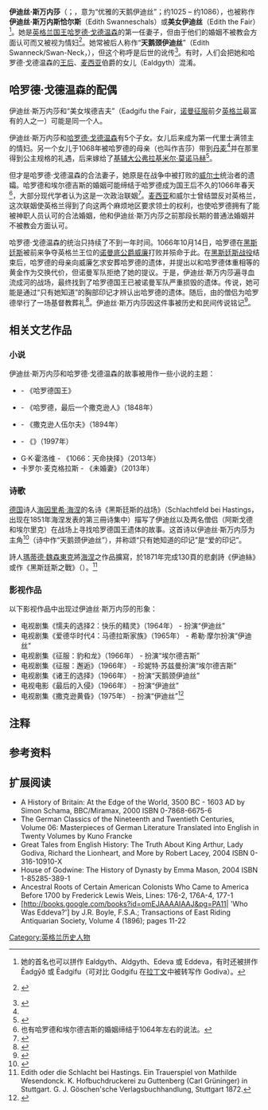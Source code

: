 {{Infobox person
| name                 =伊迪丝·斯万内莎<br>Edith Swannesha<br>Ealdgȳð Swann hnesce
|native name    = 
| caption              =伊迪丝·斯万内莎发现[[哈罗德·戈德温森|哈罗德·戈德温森]]的遗体
| image                =Edith discovering the body of Harold.jpg
| imgw                 = 170px
| spouse               = [[哈罗德·戈德温森|哈罗德·戈德温森]]
| children             = 戈德温<br />埃德蒙<br />马格努斯<br />{{link-en|贡希尔德|Gunhild of Wessex}}<br />{{link-en|吉莎|Gytha of Wessex}}
| father               =
| mother               =
| birth_date        = 约1025年
| birth_place       =
| death_date        = 约1086年
| death_place       =
| place of burial      =
| religion             = [[迦克墩基督教|迦克墩基督教]]
|}}

'''伊迪丝·斯万内莎'''（{{lang-en|Edith Swannesha}}；{{lang-ang|Ealdgȳð Swann hnesce}}，意为“优雅的天鹅伊迪丝”；约1025 – 约1086），也被称作'''伊迪丝·斯万内斯恰尔斯'''（Edith Swanneschals）或'''美女伊迪丝'''（Edith the Fair）<ref group=note>她的首名也可以拼作 Ealdgyth、Aldgyth、Edeva 或 Eddeva，有时还被拼作 Ēadgȳð 或 Ēadgifu（可对比 Godgifu 在[[拉丁文|拉丁文]]中被转写作 Godiva）。</ref>。她是[[英格兰君主列表|英格兰国王]][[哈罗德·戈德温森|哈罗德·戈德温森]]的第一任妻子，但由于他们的婚姻不被教会方面认可而又被视为情妇<ref name=DNB>{{cite encyclopedia
 |first        = Ann
 |last         = Williams
 |publisher    = Oxford University Press
 |encyclopedia = Oxford Dictionary of National Biography
 |title        = Eadgifu [Eddeua] the Fair [the Rich] (fl. 1066), magnate
 |year         = 2004
 |url          = http://www.oxforddnb.com/view/article/52349/?back=,12360
 |accessdate   = 19 March 2014
 |doi          = 10.1093/ref:odnb/52349
 |archive-url  = https://web.archive.org/web/20150924160038/http://www.oxforddnb.com/view/article/52349/?back=,12360
 |archive-date = 2015-09-24
 |dead-url     = yes
}} {{ODNBsub}}</ref>。她常被后人称作“'''天鹅颈伊迪丝'''”（Edith Swanneck/Swan-Neck，{{lang|ang|Ealdgȳð Swann hnecca}}），但这个称呼是后世的讹传<ref>{{cite book
|last=Ardagh|first=Philip|title=Philip Ardagh's Book of Kings, Queens, Emperors and Rotten Wart-Nosed Commoners
|url= http://books.google.com/books?id=KidmME9ZLksC&pg=PT104&lpg=PT104&dq=edith+swann+hnecca&source=bl&ots=jHHdFATG0I&sig=ZwxkTRDhZHhYtLq78atuAEoumyk&hl=en&sa=X&ei=6ycPUOqAD4OI6AGuuYHQCw&ved=0CDMQ6AEwAA#v=onepage&q=edith%20swann%20hnecca&f=false
}}</ref>。有时，人们会把她和哈罗德·戈德温森的[[英格兰君主配偶列表|王后]]、[[麦西亚|麦西亚]]伯爵{{link-en|埃尔夫加|Ælfgar, Earl of Mercia}}的女儿{{link-en|埃尔德吉斯|Ealdgyth, daughter of Earl Ælfgar}}（Ealdgyth）混淆。

==哈罗德·戈德温森的配偶==
伊迪丝·斯万内莎和“美女埃德吉夫”（Eadgifu the Fair，[[诺曼征服|诺曼征服]]前夕[[英格兰|英格兰]]最富有的人之一）可能是同一个人。

伊迪丝·斯万内莎和[[哈罗德·戈德温森|哈罗德·戈德温森]]有5个子女。女儿{{link-en|贡希尔德|Gunhild of Wessex}}后来成为第一代里士满领主{{link-en|红毛鲁夫斯|Alan Rufus}}的情妇。另一个女儿{{link-en|吉莎|Gytha of Wessex}}于1068年被哈罗德的母亲（也叫作吉莎）带到[[丹麦|丹麦]]<ref name=DNB/>并在那里得到公主规格的礼遇，后来嫁给了[[基辅大公|基辅大公]][[弗拉基米尔·莫诺马赫|弗拉基米尔·莫诺马赫]]<ref>{{cite book|last=Poole|first=Russell Gilbert|title=Old English Wisdom Poetry|year=1998|publisher=D.S.Brewer|isbn=978-0859915304|page=238|url=http://books.google.com/books?id=7rmuB9adUC8C&pg=PA238&lpg=PA238&dq=Gytha++Vladimir+Monomakh.&source=bl&ots=kIp8245yzK&sig=uhS8cQ3vmiXuGNWpuwqetWiAFMc&hl=en&sa=X&ei=zi0PUL4B8uvRAeKNgYgB&ved=0CD8Q6AEwAw#v=onepage&q=Gytha%20%20Vladimir%20Monomakh.&f=false|access-date=2014-12-20|archive-date=2016-04-27|archive-url=https://web.archive.org/web/20160427090109/https://books.google.com/books?id=7rmuB9adUC8C&pg=PA238&lpg=PA238&dq=Gytha++Vladimir+Monomakh.&source=bl&ots=kIp8245yzK&sig=uhS8cQ3vmiXuGNWpuwqetWiAFMc&hl=en&sa=X&ei=zi0PUL4B8uvRAeKNgYgB&ved=0CD8Q6AEwAw#v=onepage&q=Gytha%20%20Vladimir%20Monomakh.&f=false}}</ref>。

但{{link-en|麦西亚的埃尔德吉斯|Ealdgyth, daughter of Earl Ælfgar}}才是哈罗德·戈德温森的合法妻子，她原是在战争中被打败的[[威尔士|威尔士]]统治者{{link-en|格鲁夫菲德·埃普·利维林|Gruffydd ap Llywelyn}}的遗孀。哈罗德和埃尔德吉斯的婚姻可能缔结于哈罗德成为国王后不久的1066年春天<ref group=note>也有哈罗德和埃尔德吉斯的婚姻缔结于1064年左右的说法。</ref>，大部分现代学者认为这是一次政治联姻<ref>{{cite book
|last=Jones
|first=Kaye
|title=1066: History in an Hour
|year=2011
|url=http://books.google.com/books?id=3BHyO6eL3zUC&pg=PA32&dq=Ealdgyth+1066+hour&hl=en&sa=X&ei=Go9qT6ngH8Ph0QGc4ejUBg&ved=0CDcQ6AEwAQ#v=onepage&q&f=false
|page=32
|access-date=2014-12-20
|archive-date=2014-02-25
|archive-url=https://web.archive.org/web/20140225233954/http://books.google.com/books?id=3BHyO6eL3zUC&pg=PA32&dq=Ealdgyth+1066+hour&hl=en&sa=X&ei=Go9qT6ngH8Ph0QGc4ejUBg&ved=0CDcQ6AEwAQ#v=onepage&q&f=false
}}</ref>。[[麦西亚|麦西亚]]和威尔士曾结盟反对英格兰，这次联姻使英格兰得到了向这两个麻烦地区要求领土的权利，也使哈罗德拥有了能被神职人员认可的合法婚姻，他和伊迪丝·斯万内莎之前那段长期的普通法婚姻并不被教会方面认可。

哈罗德·戈德温森的统治只持续了不到一年时间。1066年10月14日，哈罗德在[[黑斯廷斯|黑斯廷斯]]被前来争夺英格兰王位的[[诺曼底公爵|诺曼底公爵]][[威廉一世_(英格兰)|威廉]]打败并殒命于此。在[[黑斯廷斯战役|黑斯廷斯战役]]结束后，哈罗德的母亲{{link-en|吉莎|Gytha Thorkelsdóttir}}向威廉乞求安葬哈罗德的遗体，并提出以和哈罗德体重相等的黄金作为交换代价，但诺曼军队拒绝了她的提议。于是，伊迪丝·斯万内莎遍寻血流成河的战场，最终找到了哈罗德国王已被诺曼军队严重损毁的遗体。传说，她可能是通过“只有她知道”的胸部印记才辨认出哈罗德的遗体。随后，由{{link-en|沃尔瑟姆修道院|Waltham Abbey Church}}的僧侣为哈罗德举行了一场基督教葬礼<ref>{{cite book|last=Mason|first=Emma|title=The House of Godwine: The History of a Dynasty|year=2004|page=178|url=http://books.google.com/books?id=IPhC5mlZQb4C&pg=PA178&lpg=PA178&dq=edith+fair+swanneck&source=bl&ots=7rPKpv8PEv&sig=ULNbK0hpKiLwxr8kBfnd0K24ofQ&hl=en&sa=X&ei=ZCQPUO_mCcjY6gH-1IDYCg&ved=0CDMQ6AEwAA#v=onepage&q=edith%20fair%20swanneck&f=false|access-date=2014-12-20|archive-date=2014-02-25|archive-url=https://web.archive.org/web/20140225064300/http://books.google.com/books?id=IPhC5mlZQb4C&pg=PA178&lpg=PA178&dq=edith+fair+swanneck&source=bl&ots=7rPKpv8PEv&sig=ULNbK0hpKiLwxr8kBfnd0K24ofQ&hl=en&sa=X&ei=ZCQPUO_mCcjY6gH-1IDYCg&ved=0CDMQ6AEwAA#v=onepage&q=edith%20fair%20swanneck&f=false}}</ref>。伊迪丝·斯万内莎因这件事被历史和民间传说铭记<ref>{{cite book
|last=Jones
|first=Kaye
|title=1066: History in an Hour
|year=2011
|url=http://books.google.com/books?id=3BHyO6eL3zUC&pg=PA32&dq=Ealdgyth+1066+hour&hl=en&sa=X&ei=Go9qT6ngH8Ph0QGc4ejUBg&ved=0CDcQ6AEwAQ#v=onepage&q&f=false
|page=33
|access-date=2014-12-20
|archive-date=2014-02-25
|archive-url=https://web.archive.org/web/20140225233954/http://books.google.com/books?id=3BHyO6eL3zUC&pg=PA32&dq=Ealdgyth+1066+hour&hl=en&sa=X&ei=Go9qT6ngH8Ph0QGc4ejUBg&ved=0CDcQ6AEwAQ#v=onepage&q&f=false
}}</ref>。

==相关文艺作品==

===小说===
伊迪丝·斯万内莎和哈罗德·戈德温森的故事被用作一些小说的主题：
*{{link-en|海伦·霍里克|Helen Hollick}} - 《哈罗德国王》
*{{link-en|爱德华·鲍沃尔-利顿|Edward Bulwer-Lytton}} - 《哈罗德，最后一个撒克逊人》（1848年）
*{{link-en|G·A·亨提|G. A. Henty}} - 《撒克逊人伍尔夫》（1894年）
*{{link-en|朱利安·拉斯本|Julian Rathbone}} - 《{{link-en|最后的英格兰国王|The Last English King}}》（1997年）
*G·K·霍洛维 - 《1066：天命抉择》（2013年）
*卡罗尔·麦克格拉斯 - 《未婚妻》（2013年）

===诗歌===
[[德国|德国]]诗人[[海因里希·海涅|海因里希·海涅]]的名诗《黑斯廷斯的战场》（Schlachtfeld bei Hastings，出现在1851年海涅发表的第三冊诗集{{link-de|羅曼冊|Romanzero}}中）描写了伊迪丝以及两名僧侣（阿斯戈德和埃尔里克）在战场上寻找哈罗德国王遗体的故事。这首诗以伊迪丝·斯万内莎为主角<ref>{{cite web |URL=http://gutenberg.spiegel.de/buch/romanzero-379/7 |title=Schlachtfeld bei Hastings |website=Projekt Gutenberg-DE |accessdate=27 October 2014 |archive-date=2019-10-03 |archive-url=https://web.archive.org/web/20191003201421/https://gutenberg.spiegel.de/buch/romanzero-379/7 }}</ref>（诗中作“天鹅颈伊迪丝”），并称颂“只有她知道的印记”是“爱的印记”。

詩人[[瑪蒂德·魏森東克|瑪蒂德·魏森東克]]將[[海涅|海涅]]之作品擴寫，於1871年完成130頁的悲劇詩《伊迪絲》或作《黑斯廷斯之戰》（{{lang-de|Edith oder die Schlacht bei Hastings}}）。<ref>Edith oder die Schlacht bei Hastings. Ein Trauerspiel von Mathilde Wesendonck. K. Hofbuchdruckerei zu Guttenberg (Carl Grüninger) in Stuttgart. G. J. Göschen'sche Verlagsbuchhandlung, Stuttgart 1872.</ref>

===影视作品===
以下影视作品中出现过伊迪丝·斯万内莎的形象：
*电视剧集《懦夫的选择2：快乐的精灵》（1964年） - {{link-en|乌苏拉·赫斯特|Ursula Hirst}}扮演“伊迪丝”
*电视剧集《爱德华时代4：马德拉斯家族》（1965年） - 希勒·摩尔扮演“伊迪丝”
*电视剧集《征服：豹和龙》（1966年） - {{link-en|珍妮特·苏兹曼|Janet Suzman}}扮演“埃尔德吉斯”
*电视剧集《征服：邂逅》（1966年） - 珍妮特·苏兹曼扮演“埃尔德吉斯”
*电视剧集《诸王的选择》（1966年） - {{link-en|芭芭拉·尤因|Barbara Ewing}}扮演“天鹅颈伊迪丝”
*电视电影《最后的入侵》（1966年） - {{link-en|卡罗琳·莫迪默|Caroline Mortimer}}扮演“伊迪丝”
*电视剧集《撒克逊黄昏》（1975年） - {{link-en|简·哈维|Jan Harvey}}扮演“伊迪丝”<ref>{{cite web|url=http://www.imdb.com/character/ch0204822/?ref_=fn_al_ch_1|title=Edith Swanneck (Character)|access-date=2014-12-24|archive-date=2016-03-22|archive-url=https://web.archive.org/web/20160322204903/http://www.imdb.com/character/ch0204822/?ref_=fn_al_ch_1}}</ref>

==注释==
{{reflist|group=note}}
==参考资料==
{{reflist}}
{{clear}}

==扩展阅读==
{{Commonscat|Edith the Fair}}
* A History of Britain: At the Edge of the World, 3500 BC - 1603 AD by Simon Schama, BBC/Miramax, 2000 ISBN 0-7868-6675-6
* The German Classics of the Nineteenth and Twentieth Centuries, Volume 06: Masterpieces of German Literature Translated into English in Twenty Volumes by Kuno Francke {{url|http://www.gutenberg.org/etext/12473}}
* Great Tales from English History: The Truth About King Arthur, Lady Godiva, Richard the Lionheart, and More by Robert Lacey, 2004  ISBN 0-316-10910-X
* House of Godwine: The History of Dynasty by Emma Mason, 2004 ISBN 1-85285-389-1
* Ancestral Roots of Certain American Colonists Who Came to America Before 1700 by Frederick Lewis Weis, Lines: 176-2, 176A-4, 177-1
* [http://books.google.com/books?id=omEJAAAAIAAJ&pg=PA11| 'Who Was Eddeva?'] by J.R. Boyle, F.S.A.; Transactions of East Riding Antiquarian Society, Volume 4  (1896); pages 11-22

[[Category:英格兰历史人物|Category:英格兰历史人物]]